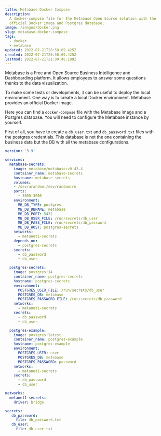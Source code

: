 ```yaml
---
title: Metabase Docker Compose
description:
  A docker-compose file for the Metabase Open Source solution with the Metabase
  official Docker image and Postgres database.
image: /images/docker.png
slug: metabase-docker-compose
tags:
  - docker
  - metabase
updated: 2022-07-21T20:58:09.425Z
created: 2022-07-21T20:58:09.425Z
lastmod: 2022-07-21T21:00:48.189Z
---
```


Metabase is a Free and Open Source Business Intelligence and Dashboarding platform. It allows employees to answer some questions thanks to the data visualization.

To make some tests or developments, it can be useful to deploy the local environment. One way is to create a local Docker environment. Metabase provides an official Docker image.

Here you can find a `docker-compose` file with the Metabase image and a Postgres database. You will need to configure the Metabase instance by yourself.

First of all, you have to create a `db_user.txt` and `db_password.txt` files with the postgres credentials. This database is not the one containing the business data but the DB with all the metabase configurations.

```yaml:docker-compose.yml
version: '3.9'

services:
  metabase-secrets:
    image: metabase/metabase:v0.43.4
    container_name: metabase-secrets
    hostname: metabase-secrets
    volumes:
    - /dev/urandom:/dev/random:ro
    ports:
      - 3000:3000
    environment:
      MB_DB_TYPE: postgres
      MB_DB_DBNAME: metabase
      MB_DB_PORT: 5432
      MB_DB_USER_FILE: /run/secrets/db_user
      MB_DB_PASS_FILE: /run/secrets/db_password
      MB_DB_HOST: postgres-secrets
    networks:
      - metanet1-secrets
    depends_on:
      - postgres-secrets
    secrets:
      - db_password
      - db_user

  postgres-secrets:
    image: postgres:14
    container_name: postgres-secrets
    hostname: postgres-secrets
    environment:
      POSTGRES_USER_FILE: /run/secrets/db_user
      POSTGRES_DB: metabase
      POSTGRES_PASSWORD_FILE: /run/secrets/db_password
    networks:
      - metanet1-secrets
    secrets:
      - db_password
      - db_user

  postgres-example:
    image: postgres:latest
    container_name: postgres-example
    hostname: postgres-example
    environment:
      POSTGRES_USER: user
      POSTGRES_DB: metabase
      POSTGRES_PASSWORD: password
    networks:
      - metanet1-secrets
    secrets:
      - db_password
      - db_user

networks:
  metanet1-secrets:
    driver: bridge

secrets:
   db_password:
     file: db_password.txt
   db_user:
     file: db_user.txt
```
